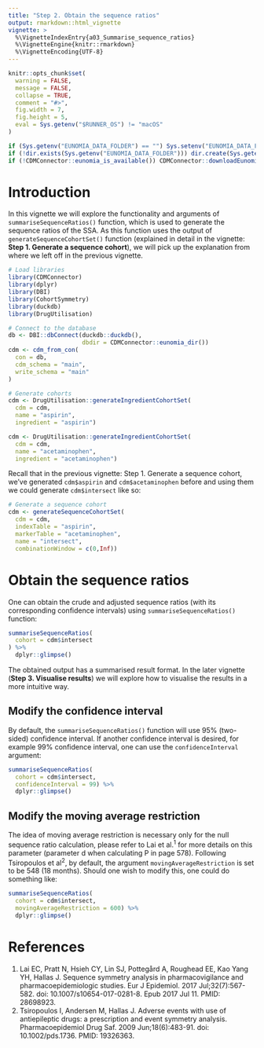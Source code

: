 ```yaml
---
title: "Step 2. Obtain the sequence ratios"
output: rmarkdown::html_vignette
vignette: >
  %\VignetteIndexEntry{a03_Summarise_sequence_ratios}
  %\VignetteEngine{knitr::rmarkdown}
  %\VignetteEncoding{UTF-8}
---
```


```r
knitr::opts_chunk$set(
  warning = FALSE,
  message = FALSE,
  collapse = TRUE,
  comment = "#>",
  fig.width = 7,
  fig.height = 5,
  eval = Sys.getenv("$RUNNER_OS") != "macOS"
)
```

```r
if (Sys.getenv("EUNOMIA_DATA_FOLDER") == "") Sys.setenv("EUNOMIA_DATA_FOLDER" = tempdir())
if (!dir.exists(Sys.getenv("EUNOMIA_DATA_FOLDER"))) dir.create(Sys.getenv("EUNOMIA_DATA_FOLDER"))
if (!CDMConnector::eunomia_is_available()) CDMConnector::downloadEunomiaData()
```

# Introduction
In this vignette we will explore the functionality and arguments of `summariseSequenceRatios()` function, which is used to generate the sequence ratios of the SSA. As this function uses the output of `generateSequenceCohortSet()` function (explained in detail in the vignette: **Step 1. Generate a sequence cohort**), we will pick up the explanation from where we left off in the previous vignette. 

```r
# Load libraries
library(CDMConnector)
library(dplyr)
library(DBI)
library(CohortSymmetry)
library(duckdb)
library(DrugUtilisation)

# Connect to the database
db <- DBI::dbConnect(duckdb::duckdb(), 
                     dbdir = CDMConnector::eunomia_dir())
cdm <- cdm_from_con(
  con = db,
  cdm_schema = "main",
  write_schema = "main"
)

# Generate cohorts
cdm <- DrugUtilisation::generateIngredientCohortSet(
  cdm = cdm,
  name = "aspirin",
  ingredient = "aspirin")

cdm <- DrugUtilisation::generateIngredientCohortSet(
  cdm = cdm,
  name = "acetaminophen",
  ingredient = "acetaminophen")
```

Recall that in the previous vignette: Step 1. Generate a sequence cohort, we've generated `cdm$aspirin` and `cdm$acetaminophen` before and using them we could generate `cdm$intersect` like so:

```r
# Generate a sequence cohort
cdm <- generateSequenceCohortSet(
  cdm = cdm,
  indexTable = "aspirin",
  markerTable = "acetaminophen",
  name = "intersect",
  combinationWindow = c(0,Inf))
```


# Obtain the sequence ratios
One can obtain the crude and adjusted sequence ratios (with its corresponding confidence intervals) using `summariseSequenceRatios()` function:
```r
summariseSequenceRatios(
  cohort = cdm$intersect
) %>% 
  dplyr::glimpse()
```

The obtained output has a summarised result format. In the later vignette (**Step 3. Visualise results**) we will explore how to visualise the results in a more intuitive way. 

## Modify the confidence interval
By default, the `summariseSequenceRatios()` function will use 95% (two-sided) confidence interval. If another confidence interval is desired, for example 99% confidence interval, one can use the `confidenceInterval` argument:
```r
summariseSequenceRatios(
  cohort = cdm$intersect,
  confidenceInterval = 99) %>% 
  dplyr::glimpse()
```

## Modify the moving average restriction
The idea of moving average restriction is necessary only for the null sequence ratio calculation, please refer to Lai et al.<sup>1</sup> for more details on this parameter (parameter d when calculating P in page 578). Following Tsiropoulos et al<sup>2</sup>, by default, the argument `movingAverageRestriction` is set to be  $548$ ($18$ months). Should one wish to modify this, one could do something like:
```r
summariseSequenceRatios(
  cohort = cdm$intersect,
  movingAverageRestriction = 600) %>% 
  dplyr::glimpse()
```

# References
1. Lai EC, Pratt N, Hsieh CY, Lin SJ, Pottegård A, Roughead EE, Kao Yang YH, Hallas J. Sequence symmetry analysis in pharmacovigilance and pharmacoepidemiologic studies. Eur J Epidemiol. 2017 Jul;32(7):567-582. doi: 10.1007/s10654-017-0281-8. Epub 2017 Jul 11. PMID: 28698923.
2. Tsiropoulos I, Andersen M, Hallas J. Adverse events with use of antiepileptic drugs: a prescription and event symmetry analysis. Pharmacoepidemiol Drug Saf. 2009 Jun;18(6):483-91. doi: 10.1002/pds.1736. PMID: 19326363.
